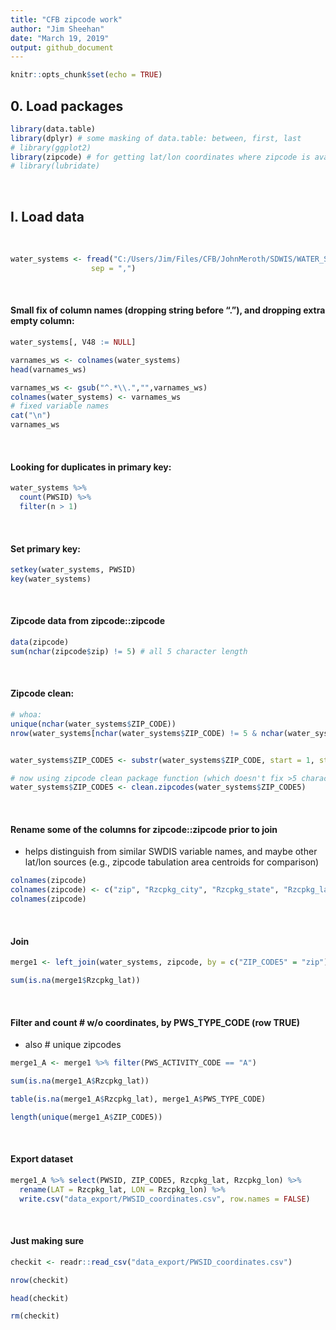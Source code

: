 ```yaml
---
title: "CFB zipcode work"
author: "Jim Sheehan"
date: "March 19, 2019"
output: github_document
---
```


```r
knitr::opts_chunk$set(echo = TRUE)
```


## 0. Load packages
```r
library(data.table)
library(dplyr) # some masking of data.table: between, first, last
# library(ggplot2)
library(zipcode) # for getting lat/lon coordinates where zipcode is available
# library(lubridate)

```

<br>

## I. Load data

<br>

```r
water_systems <- fread("C:/Users/Jim/Files/CFB/JohnMeroth/SDWIS/WATER_SYSTEM.csv", 
                  sep = ",")
```

<br>

#### Small fix of column names (dropping string before "."), and dropping extra empty column:
```r
water_systems[, V48 := NULL]

varnames_ws <- colnames(water_systems)
head(varnames_ws)

varnames_ws <- gsub("^.*\\.","",varnames_ws)
colnames(water_systems) <- varnames_ws
# fixed variable names
cat("\n")
varnames_ws


```

<br>

#### Looking for duplicates in primary key:
```r
water_systems %>% 
  count(PWSID) %>% 
  filter(n > 1)

```

<br>

#### Set primary key:
```r
setkey(water_systems, PWSID)
key(water_systems)
```

<br>

#### Zipcode data from zipcode::zipcode
```r
data(zipcode)
sum(nchar(zipcode$zip) != 5) # all 5 character length


```

<br>

#### Zipcode clean:
```r

# whoa:
unique(nchar(water_systems$ZIP_CODE))
nrow(water_systems[nchar(water_systems$ZIP_CODE) != 5 & nchar(water_systems$ZIP_CODE) > 0, ])


water_systems$ZIP_CODE5 <- substr(water_systems$ZIP_CODE, start = 1, stop = 5) 

# now using zipcode clean package function (which doesn't fix >5 character zips)
water_systems$ZIP_CODE5 <- clean.zipcodes(water_systems$ZIP_CODE5)

```

<br>

#### Rename some of the columns for zipcode::zipcode prior to join

+ helps distinguish from similar SWDIS variable names, and maybe other lat/lon sources (e.g., zipcode tabulation area centroids for comparison)
```r
colnames(zipcode)
colnames(zipcode) <- c("zip", "Rzcpkg_city", "Rzcpkg_state", "Rzcpkg_lat", "Rzcpkg_lon")
colnames(zipcode)

```

<br>

#### Join

```r
merge1 <- left_join(water_systems, zipcode, by = c("ZIP_CODE5" = "zip"))

sum(is.na(merge1$Rzcpkg_lat))
```

<br>

#### Filter and count # w/o coordinates, by PWS_TYPE_CODE (row TRUE)

+ also # unique zipcodes

```r
merge1_A <- merge1 %>% filter(PWS_ACTIVITY_CODE == "A")

sum(is.na(merge1_A$Rzcpkg_lat))

table(is.na(merge1_A$Rzcpkg_lat), merge1_A$PWS_TYPE_CODE)

length(unique(merge1_A$ZIP_CODE5))

```

<br>

#### Export dataset

```r
merge1_A %>% select(PWSID, ZIP_CODE5, Rzcpkg_lat, Rzcpkg_lon) %>% 
  rename(LAT = Rzcpkg_lat, LON = Rzcpkg_lon) %>% 
  write.csv("data_export/PWSID_coordinates.csv", row.names = FALSE)

```

<br>

#### Just making sure

```r
checkit <- readr::read_csv("data_export/PWSID_coordinates.csv")

nrow(checkit)

head(checkit)

rm(checkit)
```







